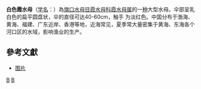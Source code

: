 {{Speciesbox
| taxon = Cyanea(刺胞动物) nozakii
| authority = Kishinouye, 1891
}}
'''白色霞水母'''（[[学名|学名]]：{{lang|la|''Cyanea nozakii''}}）為[[旗口水母目|旗口水母目]][[霞水母科|霞水母科]][[霞水母属|霞水母属]]的一[[种|种]]大型水母。伞部呈乳白色的扁平圆盘状，伞的直径可达40-60cm，触手 为淡红色。中国分布于渤海、黄海、福建、广东近岸、香港等地，近海常见，夏季常大量密集于黄海、东海各个河口区的水域，影响渔业的生产。

==參考文獻==
{{reflist}}
* [http://www.qdaqua.com/neditor/uploadfile/img/20110508125108885.jpg 图片]
{{taxonbar}}

[[Category:_霞水母科|B]]
[[Category:1891年描述的动物|B]]